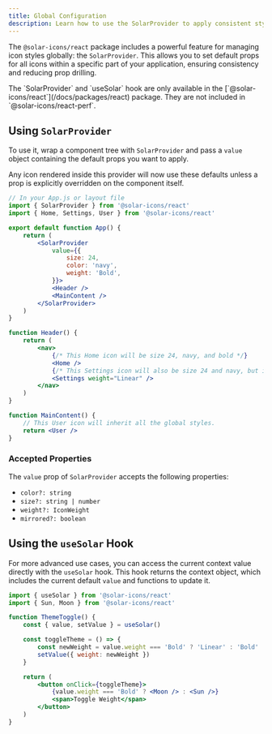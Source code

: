 ```yaml
---
title: Global Configuration
description: Learn how to use the SolarProvider to apply consistent styles to all icons in your application.
---
```



The `@solar-icons/react` package includes a powerful feature for managing icon styles globally: the `SolarProvider`. This allows you to set default props for all icons within a specific part of your application, ensuring consistency and reducing prop drilling.

<Callout title="Note">
    The `SolarProvider` and `useSolar` hook are only available in the
    [`@solar-icons/react`](/docs/packages/react) package. They are not included in
    `@solar-icons/react-perf`.
</Callout>

## Using `SolarProvider`

To use it, wrap a component tree with `SolarProvider` and pass a `value` object containing the default props you want to apply.

Any icon rendered inside this provider will now use these defaults unless a prop is explicitly overridden on the component itself.

```jsx
// In your App.js or layout file
import { SolarProvider } from '@solar-icons/react'
import { Home, Settings, User } from '@solar-icons/react'

export default function App() {
    return (
        <SolarProvider
            value={{
                size: 24,
                color: 'navy',
                weight: 'Bold',
            }}>
            <Header />
            <MainContent />
        </SolarProvider>
    )
}

function Header() {
    return (
        <nav>
            {/* This Home icon will be size 24, navy, and bold */}
            <Home />
            {/* This Settings icon will also be size 24 and navy, but its weight is overridden to "Linear" */}
            <Settings weight="Linear" />
        </nav>
    )
}

function MainContent() {
    // This User icon will inherit all the global styles.
    return <User />
}
```

### Accepted Properties

The `value` prop of `SolarProvider` accepts the following properties:

- `color?: string`
- `size?: string | number`
- `weight?: IconWeight`
- `mirrored?: boolean`

## Using the `useSolar` Hook

For more advanced use cases, you can access the current context value directly with the `useSolar` hook. This hook returns the context object, which includes the current default `value` and functions to update it.

```jsx
import { useSolar } from '@solar-icons/react'
import { Sun, Moon } from '@solar-icons/react'

function ThemeToggle() {
    const { value, setValue } = useSolar()

    const toggleTheme = () => {
        const newWeight = value.weight === 'Bold' ? 'Linear' : 'Bold'
        setValue({ weight: newWeight })
    }

    return (
        <button onClick={toggleTheme}>
            {value.weight === 'Bold' ? <Moon /> : <Sun />}
            <span>Toggle Weight</span>
        </button>
    )
}
```
